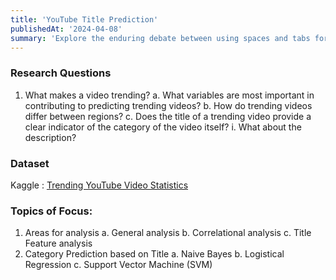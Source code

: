 ```yaml
---
title: 'YouTube Title Prediction'
publishedAt: '2024-04-08'
summary: 'Explore the enduring debate between using spaces and tabs for code indentation, and why this choice matters more than you might think.'
---
```

### Research Questions
1. What makes a video trending? 
        a. What variables are most important in contributing to predicting trending videos?
        b. How do trending videos differ between regions?
        c. Does the title of a trending video provide a clear indicator of the category of the video itself?
            i. What about the description?

### Dataset
Kaggle : [Trending YouTube Video Statistics](https://www.kaggle.com/datasnaek/youtube-new)

### Topics of Focus:
1. Areas for analysis
        a. General analysis
        b. Correlational analysis
        c. Title Feature analysis
2. Category Prediction based on Title
        a. Naive Bayes
        b. Logistical Regression
        c. Support Vector Machine (SVM)
